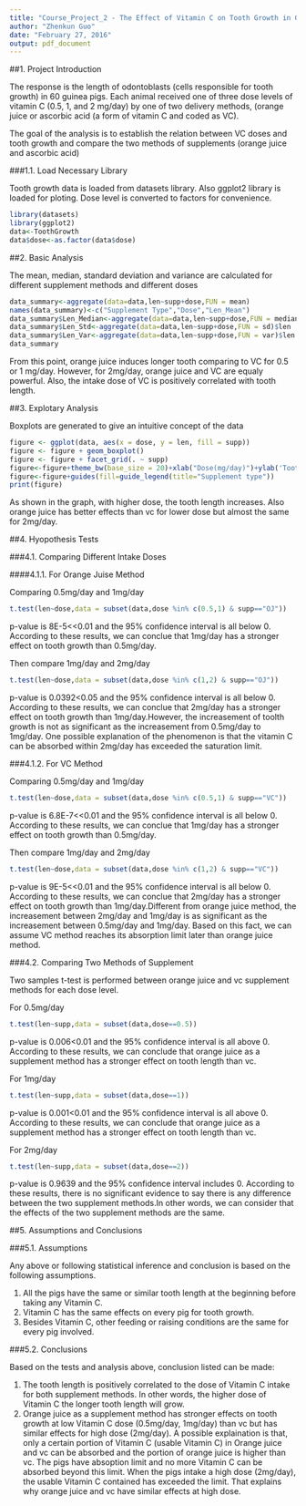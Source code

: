 ```yaml
---
title: "Course_Project_2 - The Effect of Vitamin C on Tooth Growth in Guinea Pigs"
author: "Zhenkun Guo"
date: "February 27, 2016"
output: pdf_document
---
```


##1. Project Introduction

The response is the length of odontoblasts (cells responsible for tooth growth) in 60 guinea pigs. Each animal received one of three dose levels of vitamin C (0.5, 1, and 2 mg/day) by one of two delivery methods, (orange juice or ascorbic acid (a form of vitamin C and coded as VC).

The goal of the analysis is to establish the relation between VC doses and tooth growth and compare the two methods of supplements (orange juice and ascorbic acid)

###1.1. Load Necessary Library

Tooth growth data is loaded from datasets library. Also ggplot2 library is loaded for ploting. Dose level is converted to factors for convenience.

```r
library(datasets)
library(ggplot2)
data<-ToothGrowth
data$dose<-as.factor(data$dose)
```

##2. Basic Analysis

The mean, median, standard deviation and variance are calculated for different supplement methods and different doses

```r
data_summary<-aggregate(data=data,len~supp+dose,FUN = mean)
names(data_summary)<-c("Supplement Type","Dose","Len_Mean")
data_summary$Len_Median<-aggregate(data=data,len~supp+dose,FUN = median)$len
data_summary$Len_Std<-aggregate(data=data,len~supp+dose,FUN = sd)$len
data_summary$Len_Var<-aggregate(data=data,len~supp+dose,FUN = var)$len
data_summary
```

From this point, orange juice induces longer tooth comparing to VC for 0.5 or 1 mg/day. However, for 2mg/day, orange juice and VC are equaly powerful. Also, the intake dose of VC is positively correlated with tooth length.

##3. Explotary Analysis

Boxplots are generated to give an intuitive concept of the data

```r
figure <- ggplot(data, aes(x = dose, y = len, fill = supp))
figure <- figure + geom_boxplot()
figure <- figure + facet_grid(. ~ supp)
figure<-figure+theme_bw(base_size = 20)+xlab("Dose(mg/day)")+ylab('Tooth Length')
figure<-figure+guides(fill=guide_legend(title="Supplement type"))
print(figure)
```

As shown in the graph, with higher dose, the tooth length increases. Also orange juice has better effects than vc for lower dose but almost the same for 2mg/day.

##4. Hyopothesis Tests

###4.1. Comparing Different Intake Doses

####4.1.1. For Orange Juise Method

Comparing 0.5mg/day and 1mg/day

```r
t.test(len~dose,data = subset(data,dose %in% c(0.5,1) & supp=="OJ"))
```

p-value is 8E-5<<0.01 and the 95% confidence interval is all below 0. According to these results, we can conclue that 1mg/day has a stronger effect on tooth growth than 0.5mg/day.

Then compare 1mg/day and 2mg/day

```r
t.test(len~dose,data = subset(data,dose %in% c(1,2) & supp=="OJ"))
```

p-value is 0.0392<0.05 and the 95% confidence interval is all below 0. According to these results, we can conclue that 2mg/day has a stronger effect on tooth growth than 1mg/day.However, the increasement of toolth growth is not as significant as the increasement from 0.5mg/day to 1mg/day. One possible explanation of the phenomenon is that the vitamin C can be absorbed within 2mg/day has exceeded the saturation limit.

###4.1.2. For VC Method

Comparing 0.5mg/day and 1mg/day

```r
t.test(len~dose,data = subset(data,dose %in% c(0.5,1) & supp=="VC"))
```

p-value is 6.8E-7<<0.01 and the 95% confidence interval is all below 0. According to these results, we can conclue that 1mg/day has a stronger effect on tooth growth than 0.5mg/day.

Then compare 1mg/day and 2mg/day

```r
t.test(len~dose,data = subset(data,dose %in% c(1,2) & supp=="VC"))
```

p-value is 9E-5<<0.01 and the 95% confidence interval is all below 0. According to these results, we can conclue that 2mg/day has a stronger effect on tooth growth than 1mg/day.Different from orange juice method, the increasement between 2mg/day and 1mg/day is as significant as the increasement between 0.5mg/day and 1mg/day. Based on this fact, we can assume VC method reaches its absorption limit later than orange juice method.

###4.2. Comparing Two Methods of Supplement

Two samples t-test is performed between orange juice and vc supplement methods for each dose level.

For 0.5mg/day

```r
t.test(len~supp,data = subset(data,dose==0.5))
```

p-value is 0.006<0.01 and the 95% confidence interval is all above 0. According to these results, we can conclude that orange juice as a supplement method has a stronger effect on tooth length than vc. 

For 1mg/day

```r
t.test(len~supp,data = subset(data,dose==1))
```

p-value is 0.001<0.01 and the 95% confidence interval is all above 0. According to these results, we can conclude that orange juice as a supplement method has a stronger effect on tooth length than vc.

For 2mg/day

```r
t.test(len~supp,data = subset(data,dose==2))
```

p-value is 0.9639 and the 95% confidence interval includes 0. According to these results, there is no significant evidence to say there is any difference between the two supplement methods.In other words, we can consider that the effects of the two supplement methods are the same.

##5. Assumptions and Conclusions

###5.1. Assumptions

Any above or following statistical inference and conclusion is based on the following assumptions.

1. All the pigs have the same or similar tooth length at the beginning before taking any Vitamin C.
2. Vitamin C has the same effects on every pig for tooth growth.
3. Besides Vitamin C, other feeding or raising conditions are the same for every pig involved.

###5.2. Conclusions

Based on the tests and analysis above, conclusion listed can be made:

1. The tooth length is positively correlated to the dose of Vitamin C intake for both supplement methods. In other words, the higher dose of Vitamin C the longer tooth length will grow.
2. Orange juice as a supplement method has stronger effects on tooth growth at low Vitamin C dose (0.5mg/day, 1mg/day) than vc but has similar effects for high dose (2mg/day). A possible explaination is that, only a certain portion of Vitamin C (usable Vitamin C) in Orange juice and vc can be absorbed and the portion of orange juice is higher than vc. The pigs have absoption limit and no more Vitamin C can be absorbed beyond this limit. When the pigs intake a high dose (2mg/day), the usable Vitamin C contained has exceeded the limit. That explains why orange juice and vc have similar effects at high dose.